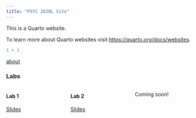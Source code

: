 ```yaml
---
title: "PSYC 2020L Site"
---
```


This is a Quarto website.

To learn more about Quarto websites visit <https://quarto.org/docs/websites>.

```r
1 + 1
```

[about](about.qmd)

### Labs

:::: {.columns}

::: {.column width=30%}
#### Lab 1
[Slides](./labs/Lab 1 - Basic R/PSYC2020L Lab 1.qmd)
:::

::: {.column width=30%}
#### Lab 2
[Slides](./labs/Lab 2 - Descriptive Statistics I/PSYC2020L Lab 2.qmd)
:::

::: {.column width=30%}
Coming soon!
:::

::::


